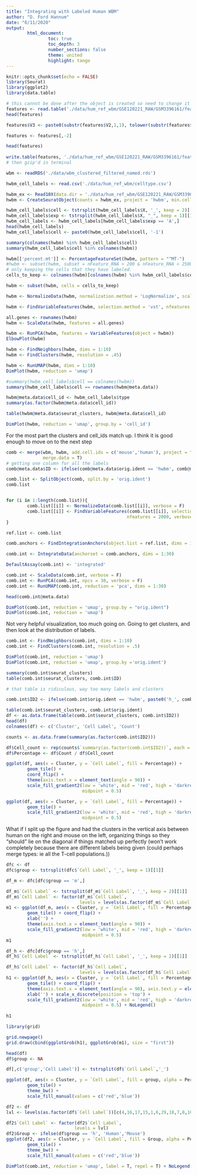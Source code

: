 ```yaml
---
title: "Integrating with Labeled Human WBM"
author: "D. Ford Hannum"
date: "6/11/2020"
output: 
        html_document:
                toc: true
                toc_depth: 3
                number_sections: false
                theme: united
                highlight: tango
---
```


```r
knitr::opts_chunk$set(echo = FALSE)
library(Seurat)
library(ggplot2)
library(data.table)
```

```r
# this cannot be done after the object is created so need to change it before
features <- read.table('./data/hum_ref_wbm/GSE120221_RAW/GSM3396161/features.tsv.gz')
head(features)

features$V3 <- paste0(substr(features$V2,1,1), tolower(substr(features$V2,2,nchar(features$V2))))

features <- features[,-2]

head(features) 
        
write.table(features, './data/hum_ref_wbm/GSE120221_RAW/GSM3396161/features.tsv', sep = '\t', quote = F, row.names = F, col.names = F)
# then gzip'd in terminal
```


```r
wbm <- readRDS('./data/wbm_clustered_filtered_named.rds')

hwbm_cell_labels <- read.csv('./data/hum_ref_wbm/celltype.csv')

hwbm_ex <- Read10X(data.dir = './data/hum_ref_wbm/GSE120221_RAW/GSM3396161/')
hwbm <- CreateSeuratObject(counts = hwbm_ex, project = 'hwbm', min.cells = 3, min.features = 200)

hwbm_cell_labels$cell <- tstrsplit(hwbm_cell_labels$X, '_', keep = 2)[[1]]
hwbm_cell_labels$exp <- tstrsplit(hwbm_cell_labels$X, "_", keep = 1)[[1]]
hwbm_cell_labels <- hwbm_cell_labels[hwbm_cell_labels$exp == 'A',]
head(hwbm_cell_labels)
hwbm_cell_labels$cell <- paste0(hwbm_cell_labels$cell, '-1')

summary(colnames(hwbm) %in% hwbm_cell_labels$cell)
summary(hwbm_cell_labels$cell %in% colnames(hwbm))
```

```r
hwbm[['percent.mt']] <- PercentageFeatureSet(hwbm, pattern = "^MT-")
#hwbm <- subset(hwbm, subset = nFeature_RNA > 200 & nFeature_RNA < 2500 & percent.mt < 7.5)
# only keeping the cells that they have labeled.
cells_to_keep <- colnames(hwbm)[colnames(hwbm) %in% hwbm_cell_labels$cell]

hwbm <- subset(hwbm, cells = cells_to_keep)

hwbm <- NormalizeData(hwbm, normalization.method = 'LogNormalize', scale.factor = 10000)

hwbm <- FindVariableFeatures(hwbm, selection.method = 'vst', nfeatures = 2000)

all.genes <- rownames(hwbm)
hwbm <- ScaleData(hwbm, features = all.genes)

hwbm <- RunPCA(hwbm, features = VariableFeatures(object = hwbm))
ElbowPlot(hwbm)

hwbm <- FindNeighbors(hwbm, dims = 1:10)
hwbm <- FindClusters(hwbm, resolution = .45)

hwbm <- RunUMAP(hwbm, dims = 1:10)
DimPlot(hwbm, reduction = 'umap')
```

```r
#summary(hwbm_cell_labels$cell == colnames(hwbm))
summary(hwbm_cell_labels$cell == rownames(hwbm@meta.data))

hwbm@meta.data$cell_id <- hwbm_cell_labels$type
summary(as.factor(hwbm@meta.data$cell_id))

table(hwbm@meta.data$seurat_clusters, hwbm@meta.data$cell_id)

DimPlot(hwbm, reduction = 'umap', group.by = 'cell_id')
```

For the most part the clusters and cell_ids match up. I think it is good enough to move on to the next step

```r
comb <- merge(wbm, hwbm, add.cell.ids = c('mouse','human'), project = "WBM_combo",
              merge.data = T)
# getting one column for all the labels
comb@meta.data$ID <- ifelse(comb@meta.data$orig.ident == 'hwbm', comb@meta.data$cell_id, comb@meta.data$cluster_IDs)

comb.list <- SplitObject(comb, split.by = 'orig.ident')
comb.list


for (i in 1:length(comb.list)){
        comb.list[[i]] <- NormalizeData(comb.list[[i]], verbose = F)
        comb.list[[i]] <- FindVariableFeatures(comb.list[[i]], selection.method = 'vst',
                                              nfeatures = 2000, verbose = F)
}

ref.list <- comb.list

comb.anchors <- FindIntegrationAnchors(object.list = ref.list, dims = 1:30)

comb.int <- IntegrateData(anchorset = comb.anchors, dims = 1:30)

DefaultAssay(comb.int) <- 'integrated'

comb.int <- ScaleData(comb.int, verbose = F)
comb.int <- RunPCA(comb.int, npcs = 30, verbose = F)
comb.int <- RunUMAP(comb.int, reduction = 'pca', dims = 1:30)
```

```r

head(comb.int@meta.data)

DimPlot(comb.int, reduction = 'umap', group.by = "orig.ident")
DimPlot(comb.int, reduction = 'umap')
```

Not very helpful visualization, too much going on. Going to get clusters, and then look at the distribution of labels.

```r
comb.int <- FindNeighbors(comb.int, dims = 1:10)
comb.int <- FindClusters(comb.int, resolution = .5)

DimPlot(comb.int, reduction = 'umap')
DimPlot(comb.int, reduction = 'umap', group.by ='orig.ident')
```
```r
summary(comb.int$seurat_clusters)
table(comb.int$seurat_clusters, comb.int$ID)

# that table is ridiculous, way too many labels and clusters

comb.int$ID2 <- ifelse(comb.int$orig.ident == 'hwbm', paste0('h_', comb.int$ID), paste0('m_', comb.int$ID))

table(comb.int$seurat_clusters, comb.int$orig.ident)
df <- as.data.frame(table(comb.int$seurat_clusters, comb.int$ID2))
head(df)
colnames(df) <- c('Cluster', 'Cell Label', 'Count')

counts <- as.data.frame(summary(as.factor(comb.int$ID2)))

df$Cell_count <- rep(counts$`summary(as.factor(comb.int$ID2))`, each = 19)
df$Percentage <- df$Count / df$Cell_count

ggplot(df, aes(x = Cluster, y = `Cell Label`, fill = Percentage)) + 
        geom_tile() +
        coord_flip() +
        theme(axis.text.x = element_text(angle = 90)) + 
        scale_fill_gradient2(low = 'white', mid = 'red', high = 'darkred',
                             midpoint = 0.5) 

ggplot(df, aes(x = Cluster, y = `Cell Label`, fill = Percentage)) +
        geom_tile() +
        scale_fill_gradient2(low = 'white', mid = 'red', high = 'darkred',
                             midpoint = 0.5) 
```

What if I split up the figure and had the clusters in the vertical axis between human on the right and mouse on the left, organizing things so they "should" lie on the diagonal if things matched up perfectly (won't work completely because there are different labels being given (could perhaps merge types: ie all the T-cell populations.))

```r
dfc <- df
dfc$group <- tstrsplit(dfc$`Cell Label`, '_', keep = 1)[[1]]

df_m <- dfc[dfc$group == 'm',]

df_m$`Cell Label` <- tstrsplit(df_m$`Cell Label`, '_', keep = 2)[[1]]
df_m$`Cell Label` <- factor(df_m$`Cell Label`, 
                            levels = levels(as.factor(df_m$`Cell Label`))[c(5,6,4,1,7,12,13,10,11,9,3,2,8)])
m1 <- ggplot(df_m, aes(x = Cluster, y = `Cell Label`, fill = Percentage)) +
        geom_tile() + coord_flip() +
        xlab('') + 
        theme(axis.text.x = element_text(angle = 90)) + 
        scale_fill_gradient2(low = 'white', mid = 'red', high = 'darkred',
                             midpoint = 0.5) 
m1
```

```r
df_h <- dfc[dfc$group == 'h',]
df_h$`Cell Label` <- tstrsplit(df_h$`Cell Label`, '_', keep = 2)[[1]]

df_h$`Cell Label` <- factor(df_h$`Cell Label`,
                            levels = levels(as.factor(df_h$`Cell Label`))[c(19,3,10,14,11,13,12,15,9,17,7,8,6,5,16,1,18,4,2)])
h1 <- ggplot(df_h, aes(x = Cluster, y = `Cell Label`, fill = Percentage)) +
        geom_tile() + coord_flip() +
        theme(axis.text.x = element_text(angle = 90), axis.text.y = element_blank()) + 
        xlab('') + scale_x_discrete(position = 'top') +
        scale_fill_gradient2(low = 'white', mid = 'red', high = 'darkred',
                             midpoint = 0.5) + NoLegend()
        
h1
```

```r

library(grid)

grid.newpage()
grid.draw(cbind(ggplotGrob(h1), ggplotGrob(m1), size = "first"))

```


```r
head(df)
df$group <- NA

df[,c('group','Cell Label')] <- tstrsplit(df$`Cell Label`,'_')

ggplot(df, aes(x = Cluster, y = `Cell Label`, fill = group, alpha = Percentage)) +
        geom_tile() +
        theme_bw() +
        scale_fill_manual(values = c('red','blue'))

```
```r
df2 <- df
lvl <- levels(as.factor(df$`Cell Label`))[c(4,16,17,15,1,6,29,18,7,8,10,25,9,28,32,11,26,19,20,23,24,27,31,13,2,3,22,21,12,5,30,14)]

df2$`Cell Label` <- factor(df2$`Cell Label`, 
                          levels = lvl)
df2$Group <- ifelse(df$group == 'h', 'Human','Mouse')
ggplot(df2, aes(x = Cluster, y = `Cell Label`, fill = Group, alpha = Percentage)) +
        geom_tile() +
        theme_bw() +
        scale_fill_manual(values = c('red','blue'))
```

```r
DimPlot(comb.int, reduction = 'umap', label = T, repel = T) + NoLegend()
```

